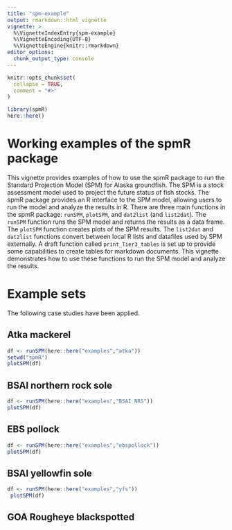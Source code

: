 ```yaml
---
title: "spm-example"
output: rmarkdown::html_vignette
vignette: >
  %\VignetteIndexEntry{spm-example}
  %\VignetteEncoding{UTF-8}
  %\VignetteEngine{knitr::rmarkdown}
editor_options: 
  chunk_output_type: console
---
```


```r
knitr::opts_chunk$set(
  collapse = TRUE,
  comment = "#>"
)
```

```r
library(spmR)
here::here()

```
# Working examples of the spmR package

This vignette provides examples of how to use the spmR package to run the Standard Projection Model (SPM) for Alaska groundfish. The SPM is a stock assessment model used to project the future status of fish stocks. The spmR package provides an R interface to the SPM model, allowing users to run the model and analyze the results in R. There are three main functions in the spmR package: `runSPM`, `plotSPM`, and `dat2list` (and `list2dat`). The `runSPM` function runs the SPM model and returns the results as a data frame. The `plotSPM` function creates plots of the SPM results. 
The `list2dat` and `dat2list` functions convert between local R lists and datafiles used by SPM externally.
A draft function called `print_Tier3_tables` is set up to provide some capabilities to create
tables for markdown documents.
This vignette demonstrates how to use these functions to run the SPM model and analyze the results. 

# Example sets

The following case studies have been applied.

## Atka mackerel
```r
df <- runSPM(here::here("examples","atka"))
setwd("spmR")
plotSPM(df)
```
## BSAI northern rock sole
```r
df <- runSPM(here::here("examples","BSAI NRS"))
plotSPM(df)

```
## EBS pollock
```r
df <- runSPM(here::here("examples","ebspollock"))
plotSPM(df)

```
## BSAI yellowfin sole
```r
df <- runSPM(here::here("examples","yfs"))
 plotSPM(df)

```
## GOA Rougheye blackspotted
```r

```
